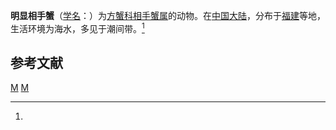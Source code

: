 {{Speciesbox
| taxon = Sesarma tangi
| binomial_authority = (Rathbun, 1929)<ref name='id12010'>{{cite web| url =http://www.bioinfo.cn/db05/BjdwSpecies.php?action=view&id=12010| title =明显相手蟹| work =《中国动物物种编目数据库》| publisher =中国科学院微生物研究所| author =中国科学院动物研究所| accessdate =2009-04-28| deadurl =yes| archiveurl =https://web.archive.org/web/20160305093332/http://www.bioinfo.cn/db05/BjdwSpecies.php?action=view&id=12010| archivedate =2016-03-05}}</ref>
}}

'''明显相手蟹'''（[[学名|学名]]：{{lang|la|''Sesarma tangi''}}）为[[方蟹科|方蟹科]][[相手蟹属|相手蟹属]]的动物。在[[中国大陆|中国大陆]]，分布于[[福建|福建]]等地，生活环境为海水，多见于潮间带。<ref name='id12010'/>

== 参考文献 ==
{{reflist}}

{{螃蟹小作品}}

{{Taxonbar}}
[[Category:_1929年描述的动物|M]]
[[Category:新脹蟹屬|M]]